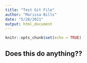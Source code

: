 ```yaml
---
title: "Test Git File"
author: "Marissa Bills"
date: "5/28/2021"
output: html_document
---
```


```r
knitr::opts_chunk$set(echo = TRUE)
```

## Does this do anything?? 